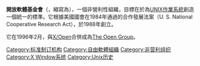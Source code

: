 {{expand|time=2010-09-21T11:18:23+00:00}}
{{noteTA|G1=IT}}
'''開放軟體基金會'''（{{lang-en|Open Software Foundation}}，縮寫為{{lang|en|OSF}}），一個非營利性組織，目標在於為[[UNIX|UNIX]][[作業系統|作業系統]]創造一個統一的標準。它根據美國國會在1984年通過的合作發展法案（U. S. National Cooperative Research Act），於1988年創立。

它在1996年2月，與[[X/Open|X/Open]]合併成為[[The_Open_Group|The Open Group]]。
{{Computer-stub}}

{{DEFAULTSORT:Open Software Foundation}}
{{FOSS}}

[[Category:标准制订机构|Category:标准制订机构]]
[[Category:自由軟體組織|Category:自由軟體組織]]
[[Category:非营利组织|Category:非营利组织]]
[[Category:X_Window系统|Category:X Window系统]]
[[Category:Unix历史|Category:Unix历史]]
